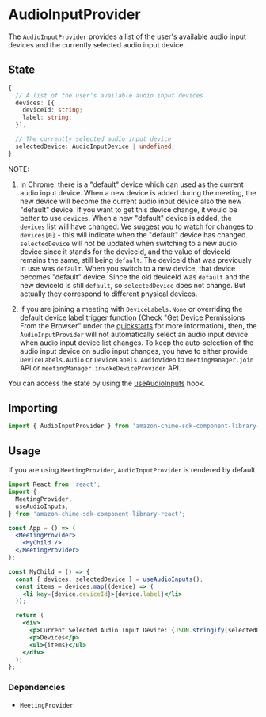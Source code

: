 <Meta title="SDK Providers/AudioInputProvider" />

# AudioInputProvider

The `AudioInputProvider` provides a list of the user's available audio input devices and the currently selected audio input device.

## State

```ts
{
  // A list of the user's available audio input devices
  devices: [{
    deviceId: string;
    label: string;
  }],

  // The currently selected audio input device
  selectedDevice: AudioInputDevice | undefined,
}

```

NOTE:

1. In Chrome, there is a "default" device which can used as the current audio input device. When a new device is added during the
meeting, the new device will become the current audio input device also the new "default" device. If you want to get this device change,
it would be better to use `devices`. When a new "default" device is added, the `devices` list will have changed. We suggest you to
watch for changes to `devices[0]` - this will indicate when the "default" device has changed. `selectedDevice` will not be updated when
switching to a new audio device since it stands for the deviceId, and the value of deviceId remains the same, still being `default`.
The deviceId that was previously in use was `default`. When you switch to a new device, that device becomes "default" device. Since the old
deviceId was `default` and the new deviceId is still `default`, so `selectedDevice` does not change. But actually they correspond to different physical devices.

2. If you are joining a meeting with `DeviceLabels.None` or overriding the default device label trigger function (Check "Get Device Permissions From the Browser" under the [quickstarts](https://aws.github.io/amazon-chime-sdk-component-library-react/?path=/story/quick-starts--page) for more information),
then, the `AudioInputProvider` will not automatically select an audio input device when audio input device list changes. To keep the auto-selection of the audio input device on audio input changes,
you have to either provide `DeviceLabels.Audio` or `DeviceLabels.AudioVideo` to `meetingManager.join` API or `meetingManager.invokeDeviceProvider` API.

You can access the state by using the [useAudioInputs](/docs/sdk-hooks-useaudioinputs--page) hook.

## Importing

```javascript
import { AudioInputProvider } from 'amazon-chime-sdk-component-library-react';
```

## Usage

If you are using `MeetingProvider`, `AudioInputProvider` is rendered by default.

```jsx
import React from 'react';
import {
  MeetingProvider,
  useAudioInputs,
} from 'amazon-chime-sdk-component-library-react';

const App = () => (
  <MeetingProvider>
    <MyChild />
  </MeetingProvider>
);

const MyChild = () => {
  const { devices, selectedDevice } = useAudioInputs();
  const items = devices.map((device) => (
    <li key={device.deviceId}>{device.label}</li>
  ));

  return (
    <div>
      <p>Current Selected Audio Input Device: {JSON.stringify(selectedDevice)}</p>
      <p>Devices</p>
      <ul>{items}</ul>
    </div>
  );
};
```

### Dependencies

- `MeetingProvider`

